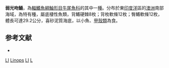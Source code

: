 {{Speciesbox
| taxon = Leviprora inops
| status = LC
| status_system = iucn3.1
| binomial_authority = [[Jenyns|Jenyns]], 1840
| synonyms = *''Platycephalus haackei''<br /><small>Steindachner, 1883</small>
*''Platycephalus inops''<br /><small>Jenyns, 1840</small>
*''Platycephalus semermis''<br /><small>De Vis, 1883</small>
}}

'''弱光吻鯒'''，為[[輻鰭魚綱|輻鰭魚綱]][[鮋形目|鮋形目]][[牛尾魚科|牛尾魚科]]的其中一[[種|種]]。分布於東[[印度洋|印度洋]]區的[[澳洲|澳洲]]南部海域，為特有種，屬底棲性魚類，背鰭硬棘8枚；背枚軟條12枚；臀鰭軟條12枚，體長可達29.2公分，喜砂泥質海底，以小魚、[[甲殼類|甲殼類]]為食。

==参考文献==
*{{FishBase_species|genus=Leviprora|species=inops|year=2011|month=12}}
{{taxonbar}}
[[Category:IUCN红色名录无危物种|LI]]
[[Category:牛尾魚科|Linops]]
[[Category:單種屬魚類|LI]]
[[Category:1840年描述的魚類|L]]